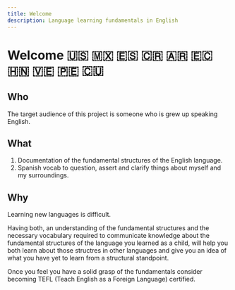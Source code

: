 ```yaml
---
title: Welcome
description: Language learning fundamentals in English
---
```


# Welcome 🇺🇸 🇲🇽 🇪🇸 🇨🇷 🇦🇷 🇪🇨 🇭🇳 🇻🇪 🇵🇪 🇨🇺

## Who

The target audience of this project is someone who is grew up speaking English.

## What

1. Documentation of the fundamental structures of the English language.
2. Spanish vocab to question, assert and clarify things about myself and my surroundings.

## Why

Learning new languages is difficult.

Having both, an understanding of the fundamental structures and the necessary vocabulary required to communicate knowledge about the fundamental structures of the language you learned as a child, will help you both learn about those structres in other languages and give you an idea of what you have yet to learn from a structural standpoint.

Once you feel you have a solid grasp of the fundamentals consider becoming TEFL (Teach English as a Foreign Language) certified.
